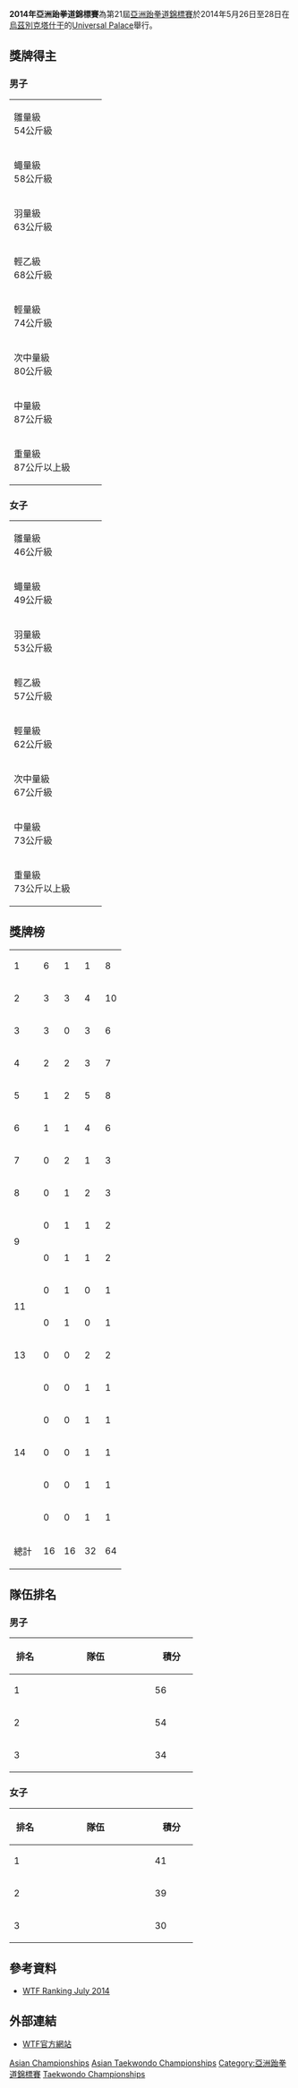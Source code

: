 {{Infobox FILA wrestling event
|Name = 2014年亞洲錦標賽
|Logo = 2014年亞洲跆拳道錦標賽logo.png
|Size = 200
|Host city ={{UZB}}[[塔什干|塔什干]]
|dates = 5月26日至28日
|Stadium = [[Universal_Palace_Uzbekistan|Universal Palace]]
|Men = {{IRI}}
|Women = {{KOR}}
}}

'''2014年亞洲跆拳道錦標賽'''為第21屆[[亞洲跆拳道錦標賽|亞洲跆拳道錦標賽]]於2014年5月26日至28日在[[烏茲別克|烏茲別克]][[塔什干|塔什干]]的[[Universal_Palace_Uzbekistan|Universal Palace]]舉行。

==獎牌得主==
===男子===
{| {{MedalistTable|type=項目}}
|-
|rowspan=2|雛量級<br />54公斤級
|rowspan=2|{{flagmedalist|[[金泰勋|金泰勋]]|KOR}}
|rowspan=2|{{flagmedalist|[[Jerranat_Nakaviroj|Jerranat Nakaviroj]]|THA}}
|{{flagmedalist|[[Malik_Abu-Al-Rob|Malik Abu-Al-Rob]]|PLE}}
|-
|{{flagmedalist|[[Reinaldy_Atmanegara|Reinaldy Atmanegara]]|INA}}
|-
|rowspan=2|蠅量級<br />58公斤級
|rowspan=2|{{flagmedalist|[[Farzan_Ashourzadeh|Farzan Ashourzadeh]]|IRI}}
|rowspan=2|{{flagmedalist|[[Nguyễn_Văn_Duy|Nguyễn Văn Duy]]|VIE}}
|{{flagmedalist|[[Cho_Gang-min|Cho Gang-min]]|KOR}}
|-
|{{flagmedalist|[[Mahmood_Haidari|Mahmood Haidari]]|AFG}}
|-
|rowspan=2|羽量級<br />63公斤級
|rowspan=2|{{flagmedalist|[[李大勋|李大勋]]|KOR}}
|rowspan=2|{{flagmedalist|[[Akkarin_Kitwijarn|Akkarin Kitwijarn]]|THA}}
|{{flagmedalist|[[Raad_Thabet|Raad Thabet]]|JOR}}
|-
|{{flagmedalist|[[廖之俊|廖之俊]]|CHN}}
|-
|rowspan=2|輕乙級<br />68公斤級
|rowspan=2|{{flagmedalist|[[Behnam_Asbaghi|Behnam Asbaghi]]|IRI}}
|rowspan=2|{{flagmedalist|[[Ghazi_Al-Asmari|Ghazi Al-Asmari]]|KSA}}
|{{flagmedalist|[[宋国栋|宋国栋]]|CHN}}
|-
|{{flagmedalist|[[鲁胡拉·尼帕伊|鲁胡拉·尼帕伊]]|AFG}}
|-
|rowspan=2|輕量級<br />74公斤級
|rowspan=2|{{flagmedalist|[[Won_Jong-hun|Won Jong-hun]]|KOR}}
|rowspan=2|{{flagmedalist|[[Alireza_Nasr_Azadani|Alireza Nasr Azadani]]|IRI}}
|{{flagmedalist|[[尼基塔·拉夫洛維奇|尼基塔·拉夫洛維奇]]|UZB}}
|-
|{{flagmedalist|[[Peerathep_Sila-On|Peerathep Sila-On]]|THA}}
|-
|rowspan=2|次中量級<br />80公斤級
|rowspan=2|{{flagmedalist|[[Mehdi_Khodabakhshi|Mehdi Khodabakhshi]]|IRI}}
|rowspan=2|{{flagmedalist|[[Christian_dela_Cruz|Christian dela Cruz]]|PHI}}
|{{flagmedalist|[[Maksim_Rafalovich|Maksim Rafalovich]]|UZB}}
|-
|{{flagmedalist|[[劉威廷|劉威廷]]|TPE}}
|-
|rowspan=2|中量級<br />87公斤級
|rowspan=2|{{flagmedalist|[[Jasur_Baykuziyev|Jasur Baykuziyev]]|UZB}}
|rowspan=2|{{flagmedalist|[[Yousef_Karami|Yousef Karami]]|IRI}}
|{{flagmedalist|[[張楷_(台灣運動員)|張楷]]|TPE}}
|-
|{{flagmedalist|[[王世君|王世君]]|CHN}}
|-
|rowspan=2|重量級<br />87公斤以上級
|rowspan=2|{{flagmedalist|[[Dmitriy_Shokin|Dmitriy Shokin]]|UZB}}
|rowspan=2|{{flagmedalist|[[Jo_Chol-ho|Jo Chol-ho]]|KOR}}
|{{flagmedalist|[[Morteza_Shiri|Morteza Shiri]]|IRI}}
|-
|{{flagmedalist|[[Alisher_Gulov|Alisher Gulov]]|TJK}}
|}

===女子===
{| {{MedalistTable|type=項目}}
|-
|rowspan=2|雛量級<br />46公斤級
|rowspan=2|{{flagmedalist|[[班妮巴·翁巴达那吉|班妮巴·翁巴达那吉]]|THA}}
|rowspan=2|{{flagmedalist|[[Aghniny_Haque|Aghniny Haque]]|INA}}
|{{flagmedalist|[[Mary_Anjelay_Pelaez|Mary Anjelay Pelaez]]|PHI}}
|-
|{{flagmedalist|[[林琬婷|林琬婷]]|TPE}}
|-
|rowspan=2|蠅量級<br />49公斤級
|rowspan=2|{{flagmedalist|[[Kim_Da-hwi|Kim Da-hwi]]|KOR}}
|rowspan=2|{{flagmedalist|[[Dana_Haidar|Dana Haidar]]|JOR}}
|{{flagmedalist|[[Chanatip_Sonkham|Chanatip Sonkham]]|THA}}
|-
|{{flagmedalist|[[Farideh_Rashidi|Farideh Rashidi]]|IRI}}
|-
|rowspan=2|羽量級<br />53公斤級
|rowspan=2|{{flagmedalist|[[Yoon_Jeong-yeon|Yoon Jeong-yeon]]|KOR}}
|rowspan=2|{{flagmedalist|[[黃韻文|黃韻文]]|TPE}}
|{{flagmedalist|[[Latika_Bhandari|Latika Bhandari]]|IND}}
|-
|{{flagmedalist|[[Sarita_Phongsri|Sarita Phongsri]]|THA}}
|-
|rowspan=2|輕乙級<br />57公斤級
|rowspan=2|{{flagmedalist|[[李雅凛_(跆拳道运动员)|李雅凛]]|KOR}}
|rowspan=2|{{flagmedalist|[[滨田真由|滨田真由]]|JPN}}
|{{flagmedalist|[[Sousan_Hajipour|Sousan Hajipour]]|IRI}}
|-
|{{flagmedalist|[[Phạm_Thị_Hằng|Phạm Thị Hằng]]|VIE}}
|-
|rowspan=2|輕量級<br />62公斤級
|rowspan=2|{{flagmedalist|[[莊佳佳|莊佳佳]]|TPE}}
|rowspan=2|{{flagmedalist|[[许弘|许弘]]|CHN}}
|{{flagmedalist|[[Rungrawee_Kurasa|Rungrawee Kurasa]]|THA}}
|-
|{{flagmedalist|[[馮瀟|馮瀟]]|MAC}}
|-
|rowspan=2|次中量級<br />67公斤級
|rowspan=2|{{flagmedalist|[[张华_(跆拳道运动员)|张华]]|CHN}}
|rowspan=2|{{flagmedalist|[[Hà_Thị_Nguyên|Hà Thị Nguyên]]|VIE}}
|{{flagmedalist|[[Cassandra_Haller|Cassandra Haller]]|THA}}
|-
|{{flagmedalist|[[Shokraneh_Izadi|Shokraneh Izadi]]|IRI}}
|-
|rowspan=2|中量級<br />73公斤級
|rowspan=2|{{flagmedalist|[[Umida_Abdullaeva|Umida Abdullaeva]]|UZB}}
|rowspan=2|{{flagmedalist|[[李然|李然]]|CHN}}
|{{flagmedalist|[[Rima_Ananbeh|Rima Ananbeh]]|JOR}}
|-
|{{flagmedalist|[[陳彥羽|陳彥羽]]|TPE}}
|-
|rowspan=2|重量級<br />73公斤以上級
|rowspan=2|{{flagmedalist|[[李东华_(跆拳道)|李东华]]|CHN}}
|rowspan=2|{{flagmedalist|[[Akram_Khodabandeh|Akram Khodabandeh]]|IRI}}
|{{flagmedalist|[[Natalya_Mamatova|Natalya Mamatova]]|UZB}}
|-
|{{flagmedalist|[[Sorn_Davin|Sorn Davin]]|CAM}}
|}

==獎牌榜==

{| {{RankedMedalTable|nation-width=200px}}
|-
|1||align=left|{{KOR}} ||6||1||1||8
|-
|2||align=left|{{IRI}} ||3||3||4||10
|-
|3||align=left|{{UZB}} ||3||0||3||6
|-
|4||align=left|{{CHN}} ||2||2||3||7
|-
|5||align=left|{{THA}} ||1||2||5||8
|-
|6||align=left|{{TPE}} ||1||1||4||6
|-
|7||align=left|{{VIE}} ||0||2||1||3
|-
|8||align=left|{{JOR}} ||0||1||2||3
|-
|rowspan=2|9||align=left|{{INA}} ||0||1||1||2
|-
|align=left|{{PHI}} ||0||1||1||2
|-
|rowspan=2|11||align=left|{{JPN}} ||0||1||0||1
|-
|align=left|{{KSA}} ||0||1||0||1
|-
|13||align=left|{{AFG}} ||0||0||2||2
|-
|rowspan=5|14||align=left|{{CAM}} ||0||0||1||1
|-
|align=left|{{IND}} ||0||0||1||1
|-
|align=left|{{MAC}} ||0||0||1||1
|-
|align=left|{{PLE}} ||0||0||1||1
|-
|align=left|{{TJK}} ||0||0||1||1
|- 
!colspan=2| 總計 || 16 || 16 || 32 || 64
|}

==隊伍排名==
{{col-begin}}
{{col-break}}
===男子===

{| class="wikitable" style="text-align:center;"
! width=40 |排名
! width=180 |隊伍
! width=60 |積分
|-
| 1
| align=left|{{IRI}} || 56
|-
| 2
| align=left|{{KOR}} || 54
|-
| 3 
| align=left|{{UZB}} || 34
|}
{{col-break}}
===女子===
{| class="wikitable" style="text-align:center;"
! width=40 |排名
! width=180 |隊伍
! width=60 |積分
|-
| 1
| align=left|{{KOR}} || 41
|-
| 2
| align=left|{{CHN}} || 39
|-
| 3 
| align=left|{{THA}} || 30
|}
{{col-end}}

==參考資料==
* [http://www.worldtaekwondofederation.net/images/WTF_Olympic_Ranking_June_2014_Official.pdf WTF Ranking July 2014]{{dead link|date=2017年11月 |bot=InternetArchiveBot |fix-attempted=yes }}

==外部連結==
* [http://www.wtf.org/ WTF官方網站]{{Wayback|url=http://www.wtf.org/ |date=20090208141436 }}

{{亞洲跆拳道錦標賽}}

[[Category:2014年跆拳道|Asian Championships]]
[[Category:2014年烏茲別克|Asian Taekwondo Championships]]
[[Category:亞洲跆拳道錦標賽|Category:亞洲跆拳道錦標賽]]
[[Category:烏茲別克主辦的國際體育賽事|Taekwondo Championships]]